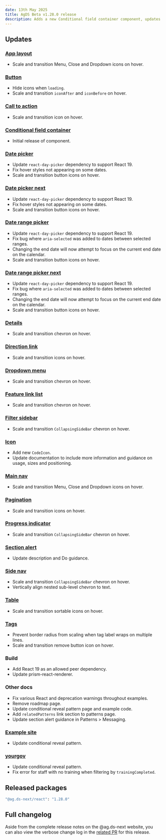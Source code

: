 ```yaml
---
date: 13th May 2025
title: AgDS Beta v1.28.0 release
description: Adds a new Conditional field container component, updates Date pickers to support React 19, adds React 19 as an allowed peer dependency, adds hover transitions to many icons within buttons, plus various bug fixes and improvements.
---
```


## Updates

### [App layout](/components/app-layout)

- Scale and transition Menu, Close and Dropdown icons on hover.

### [Button](/components/button)

- Hide icons when `loading`.
- Scale and transition `iconAfter` and `iconBefore` on hover.

### [Call to action](/components/call-to-action)

- Scale and transition icon on hover.

### [Conditional field container](/components/conditional-field-container)

- Initial release of component.

### [Date picker](/components/date-picker)

- Update `react-day-picker` dependency to support React 19.
- Fix hover styles not appearing on some dates.
- Scale and transition button icons on hover.

### [Date picker next](/components/date-picker-next)

- Update `react-day-picker` dependency to support React 19.
- Fix hover styles not appearing on some dates.
- Scale and transition button icons on hover.

### [Date range picker](/components/date-range-picker)

- Update `react-day-picker` dependency to support React 19.
- Fix bug where `aria-selected` was added to dates between selected ranges.
- Changing the end date will now attempt to focus on the current end date on the calendar.
- Scale and transition button icons on hover.

### [Date range picker next](/components/date-range-picker-next)

- Update `react-day-picker` dependency to support React 19.
- Fix bug where `aria-selected` was added to dates between selected ranges.
- Changing the end date will now attempt to focus on the current end date on the calendar.
- Scale and transition button icons on hover.

### [Details](/components/details)

- Scale and transition chevron on hover.

### [Direction link](/components/direction-link)

- Scale and transition icons on hover.

### [Dropdown menu](/components/dropdown-menu)

- Scale and transition chevron on hover.

### [Feature link list](/components/feature-link-list)

- Scale and transition chevron on hover.

### [Filter sidebar](/components/filter-sidebar)

- Scale and transition `CollapsingSideBar` chevron on hover.

### [Icon](/components/icon)

- Add new `CodeIcon`.
- Update documentation to include more information and guidance on usage, sizes and
  positioning.

### [Main nav](/components/main-nav)

- Scale and transition Menu, Close and Dropdown icons on hover.

### [Pagination](/components/pagination)

- Scale and transition icons on hover.

### [Progress indicator](/components/progress-indicator)

- Scale and transition `CollapsingSideBar` chevron on hover.

### [Section alert](/components/section-alert)

- Update description and Do guidance.

### [Side nav](/components/side-nav)

- Scale and transition `CollapsingSideBar` chevron on hover.
- Vertically align nested sub-level chevron to text.

### [Table](/components/table)

- Scale and transition sortable icons on hover.

### [Tags](/components/tags)

- Prevent border radius from scaling when tag label wraps on multiple lines.
- Scale and transition remove button icon on hover.

### Build

- Add React 19 as an allowed peer dependency.
- Update prism-react-renderer.

### Other docs

- Fix various React and deprecation warnings throughout examples.
- Remove roadmap page.
- Update conditional reveal pattern page and example code.
- Add `relatedPatterns` link section to patterns page.
- Update section alert guidance in Patterns > Messaging.

### [Example site](/example-site)

- Update conditional reveal pattern.

### [yourgov](/yourgov)

- Update conditional reveal pattern.
- Fix error for staff with no training when filtering by `trainingCompleted`.

## Released packages

```sh
"@ag.ds-next/react": "1.28.0"
```

## Full changelog

Aside from the complete release notes on the @ag.ds-next website, you can also view the verbose change log in the [related PR](https://github.com/agriculturegovau/agds-next/pull/2014) for this release.
